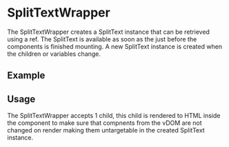 
<Meta title="components/SplitTextWrapper" />

# SplitTextWrapper

The SplitTextWrapper creates a SplitText instance that can be retrieved using a ref. The SplitText
is available as soon as the just before the components is finished mounting. A new SplitText
instance is created when the children or variables change.

## Example

<Canvas>
  <Story name="Example" />
</Canvas>

## Usage

The SplitTextWrapper accepts 1 child, this child is rendered to HTML inside the component to make
sure that compnents from the vDOM are not changed on render making them untargetable in the created
SplitText instance.

<Source name="Example" dark language="tsx" />
